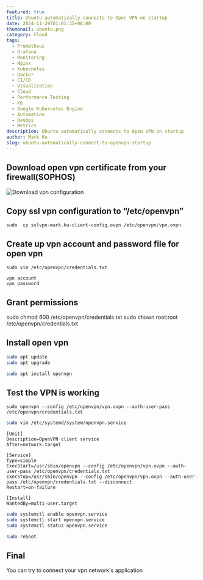 ```yaml
---
featured: true
title: Ubuntu automatically connects to Open VPN on startup
date: 2024-11-29T01:01:35+08:00
thumbnail: ubuntu.png
category: Cloud
tags:
  - Prometheus
  - Grafana
  - Monitoring
  - Nginx
  - Kubernetes
  - Docker
  - CI/CD
  - Visualization
  - Cloud
  - Performance Testing
  - K6
  - Google Kubernetes Engine
  - Automation
  - DevOps
  - Metrics
description: Ubuntu automatically connects to Open VPN on startup
author: Mark Ku
slug: ubuntu-automatically-connect-to-openvpn-startup
---
```


## Download open vpn certificate from your firewall(SOPHOS)

![Download vpn configuration](download-vpn-configuration.png)


## Copy ssl vpn configuration to “/etc/openvpn”
```
sudo  cp sslvpn-mark.ku-client-config.ovpn /etc/openvpn/vpn.ovpn
```

## Create up vpn account and password file for open vpn

```
sudo vim /etc/openvpn/credentials.txt
```

```
vpn account
vpn password
```

## Grant permissions

sudo chmod 600 /etc/openvpn/credentials.txt
sudo chown root:root /etc/openvpn/credentials.txt

## Install open vpn

```bash
sudo apt update
sudo apt upgrade
```

```bash
sudo apt install openvpn
``` 

## Test the VPN is working
```
sudo openvpn --config /etc/openvpn/vpn.ovpn --auth-user-pass /etc/openvpn/credentials.txt
```

```bash
sudo vim /etc/systemd/system/openvpn.service
 ```
 
 ```
 [Unit]
Description=OpenVPN client service
After=network.target

[Service]
Type=simple
ExecStart=/usr/sbin/openvpn --config /etc/openvpn/vpn.ovpn --auth-user-pass /etc/openvpn/credentials.txt
ExecStop=/usr/sbin/openvpn --config /etc/openvpn/vpn.ovpn --auth-user-pass /etc/openvpn/credentials.txt --disconnect
Restart=on-failure

[Install]
WantedBy=multi-user.target 
``` 
 
```bash
sudo systemctl enable openvpn.service
sudo systemctl start openvpn.service
sudo systemctl status openvpn.service
```
 
```bash
sudo reboot
```

## Final 
You can try to connect your vpn network's application

